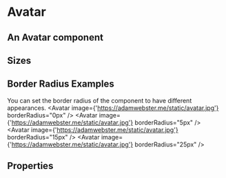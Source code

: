 

<Meta title="FusedComponents / Avatar" component={Avatar} />

# Avatar

## An Avatar component 

## Sizes 
<Preview>
      <Story name="Avatar">
    <Avatar  image={'https://adamwebster.me/static/avatar.jpg'} size="24px" />
    <Avatar  image={'https://adamwebster.me/static/avatar.jpg'} size="32px" />
    <Avatar  image={'https://adamwebster.me/static/avatar.jpg'} size="48px" />
    <Avatar  image={'https://adamwebster.me/static/avatar.jpg'} size="96px" />
    </Story>
</Preview>

## Border Radius Examples
You can set the border radius of the component to have different appearances.
<Preview>
    <Avatar  image={'https://adamwebster.me/static/avatar.jpg'} borderRadius="0px" />
    <Avatar  image={'https://adamwebster.me/static/avatar.jpg'} borderRadius="5px" />
    <Avatar  image={'https://adamwebster.me/static/avatar.jpg'} borderRadius="15px" />
    <Avatar  image={'https://adamwebster.me/static/avatar.jpg'} borderRadius="25px" />
</Preview>

## Properties

<Props of={Avatar} />
